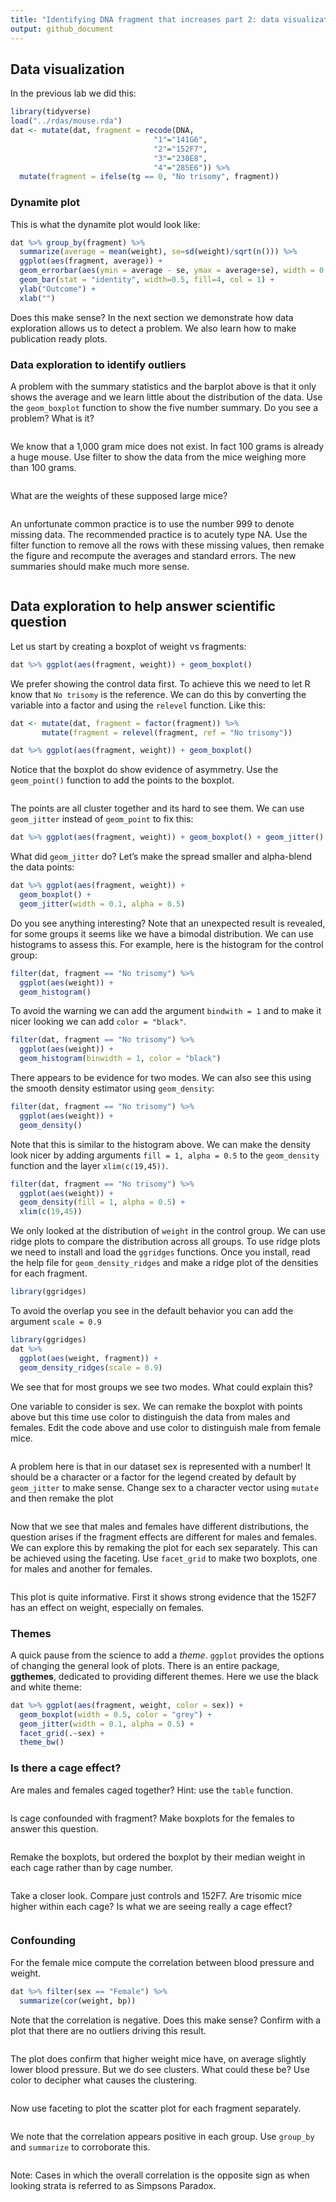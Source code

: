```yaml
---
title: "Identifying DNA fragment that increases part 2: data visualization"
output: github_document
---
```


## Data visualization

In the previous lab we did this:

```r
library(tidyverse)
load("../rdas/mouse.rda")
dat <- mutate(dat, fragment = recode(DNA, 
                                "1"="141G6", 
                                "2"="152F7", 
                                "3"="230E8", 
                                "4"="285E6")) %>% 
  mutate(fragment = ifelse(tg == 0, "No trisomy", fragment)) 
```


### Dynamite plot


This is what the dynamite plot would look like:

```r
dat %>% group_by(fragment) %>% 
  summarize(average = mean(weight), se=sd(weight)/sqrt(n())) %>%
  ggplot(aes(fragment, average)) + 
  geom_errorbar(aes(ymin = average - se, ymax = average+se), width = 0.25) +
  geom_bar(stat = "identity", width=0.5, fill=4, col = 1) +
  ylab("Outcome") +
  xlab("") 
```

Does this make sense? In the next section we demonstrate how data exploration allows us to detect a problem. We also learn how to make publication ready plots.


### Data exploration to identify outliers

A problem with the summary statistics and the barplot above is that it only shows the average and we learn little about the distribution of the data. Use the `geom_boxplot` function to show the five number summary. Do you see a problem? What is it?

```r

```

We know that a 1,000 gram mice does not exist. In fact 100 grams is already a huge mouse. Use filter to show the data from the mice weighing more than 100 grams. 

```r

```

What are the weights of these supposed large mice?

```r

```

An unfortunate common practice is to use the number 999 to denote missing data. The recommended practice is to acutely type NA. Use the filter function to remove all the rows with these missing values, then remake the figure and recompute the averages and standard errors. The new summaries should make much more sense.


```r

```


## Data exploration to help answer scientific question

Let us start by creating a boxplot of weight vs fragments:

```r
dat %>% ggplot(aes(fragment, weight)) + geom_boxplot()
```

We prefer showing the control data first. To achieve this we need to 
let R know that  `No trisomy` is the reference. We can do this by converting the variable into a factor and using the `relevel` function. Like this:

```r
dat <- mutate(dat, fragment = factor(fragment)) %>% 
       mutate(fragment = relevel(fragment, ref = "No trisomy"))

dat %>% ggplot(aes(fragment, weight)) + geom_boxplot()
```

Notice that the boxplot do show evidence of asymmetry. Use the `geom_point()` function to add the points to the boxplot.

```r

```

The points are all cluster together and its hard to see them. We can use `geom_jitter` instead of `geom_point` to fix this:

```r
dat %>% ggplot(aes(fragment, weight)) + geom_boxplot() + geom_jitter()
```

What did `geom_jitter` do? Let's make the spread smaller and alpha-blend the data points:

```r
dat %>% ggplot(aes(fragment, weight)) +
  geom_boxplot() + 
  geom_jitter(width = 0.1, alpha = 0.5)
```

Do you see anything interesting? Note that an unexpected result is revealed, for some groups it seems like we have a bimodal distribution. We can use histograms to assess this. For example, here is the histogram for the control group:

```r
filter(dat, fragment == "No trisomy") %>%
  ggplot(aes(weight)) +
  geom_histogram()
```

To avoid the warning we can add the argument  `bindwith = 1` and to make it nicer looking we can add `color = "black"`.

```r
filter(dat, fragment == "No trisomy") %>%
  ggplot(aes(weight)) +
  geom_histogram(binwidth = 1, color = "black")
```

There appears to be evidence for two modes. We can also see this using the smooth density estimator using `geom_density`:

```r
filter(dat, fragment == "No trisomy") %>%
  ggplot(aes(weight)) +
  geom_density()
```

Note that this is similar to the histogram above. We can make the density look nicer by adding arguments `fill = 1, alpha = 0.5` to the `geom_density` function and the layer `xlim(c(19,45))`. 

```r
filter(dat, fragment == "No trisomy") %>%
  ggplot(aes(weight)) +
  geom_density(fill = 1, alpha = 0.5) + 
  xlim(c(19,45))
```

We only looked at the distribution of `weight` in the control group. We can use ridge plots to compare the distribution across all groups. To use ridge plots we need to install and load the `ggridges` functions. Once you install, read the help file for `geom_density_ridges` and make a ridge plot of the densities for each fragment.

```r
library(ggridges)

```

To avoid the overlap you see in the default behavior you can add the argument `scale = 0.9`

```r
library(ggridges)
dat %>% 
  ggplot(aes(weight, fragment)) +
  geom_density_ridges(scale = 0.9) 
```

We see that for most groups we see two modes. What could explain this?

One variable to consider is sex. We can remake the boxplot with points above but this time use color to distinguish the data from males and females. Edit the code above and use color to distinguish male from female mice.

```r

```

A problem here is that in our dataset sex is represented with a number! It should be a character or a factor for the legend created by default by `geom_jitter` to make sense. Change sex to a character vector using `mutate` and then remake the plot

```r

```

Now that we see that males and females have different distributions, the question arises if the fragment effects are different for males and females. We can explore this by remaking the plot for each sex separately. This can be achieved using the faceting. Use `facet_grid` to make two boxplots, one for males and another for females.

```r

```

This plot is quite informative. First it shows strong evidence that the 152F7 has an effect on weight, especially on females.

### Themes

A quick pause from the science to add a _theme_. `ggplot` provides the options of changing the general look of plots. There is an entire package, __ggthemes__, dedicated to providing different themes. Here we use the black and white theme:

```r
dat %>% ggplot(aes(fragment, weight, color = sex)) +
  geom_boxplot(width = 0.5, color = "grey") + 
  geom_jitter(width = 0.1, alpha = 0.5) + 
  facet_grid(.~sex) + 
  theme_bw()
```

### Is there a cage effect?

Are males and females caged together? Hint: use the `table` function.

```r

```

Is cage confounded with fragment? Make boxplots for the females to answer this question.

```r

```

Remake the boxplots, but ordered the boxplot by their median weight in each cage rather than by cage number.

```r

```

Take a closer look. Compare just controls and 152F7. Are trisomic mice higher within each cage? Is what we are seeing really a cage effect?

```r

```

### Confounding

For the female mice compute the correlation between blood pressure and weight.

```r
dat %>% filter(sex == "Female") %>%
  summarize(cor(weight, bp))
```

Note that the correlation is negative. Does this make sense? Confirm with a plot that there are no outliers driving this result.

```r

```

The plot does confirm that higher weight mice have, on average slightly lower blood pressure. But we do see clusters. What could these be? Use color to decipher what causes the clustering.

```r

```

Now use faceting to plot the scatter plot for each fragment separately.

```r

```

We note that the correlation appears positive in each group. Use `group_by` and `summarize` to corroborate this.

```r

```

Note: Cases in which the overall correlation is the opposite sign as when looking strata is referred to as Simpsons Paradox.



